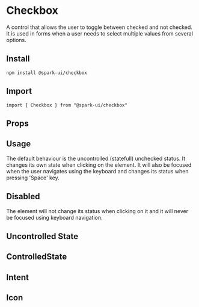 


<Meta of={CheckboxStories} />

# Checkbox

A control that allows the user to toggle between checked and not checked.
It is used in forms when a user needs to select multiple values from several options.

## Install

```
npm install @spark-ui/checkbox
```

## Import

```
import { Checkbox } from "@spark-ui/checkbox"
```

## Props

<ArgTypes of={Checkbox} />

## Usage

The default behaviour is the uncontrolled (statefull) unchecked status.
It changes its own state when clicking on the element.
It will also be focused when the user navigates using the keyboard and changes its status when pressing 'Space' key.

<Canvas of={CheckboxStories.Default} />

## Disabled
The element will not change its status when clicking on it and it will never be focused using keyboard navigation.

<Canvas of={CheckboxStories.Disabled} />

## Uncontrolled State

<Canvas of={CheckboxStories.UncontrolledState} />

## ControlledState

<Canvas of={CheckboxStories.ControlledState} />

## Intent

<Canvas of={CheckboxStories.Intent} />

## Icon

<Canvas of={CheckboxStories.Icon} />
